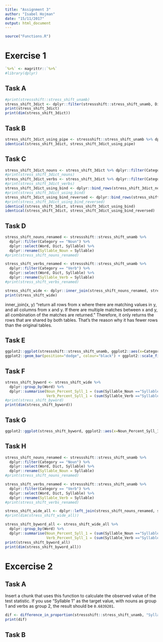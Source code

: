 ```yaml
---
title: "Assignment 3"
author: "Isabel Hojman"
date: "15/11/2017"
output: html_document
---
```


```r
source("Functions.R")
```

# Exercise 1

```r
`%>%` <- magrittr::`%>%`
#library(dplyr)
```

## Task A

```r
#print(stressshift::stress_shift_unamb)
stress_shift_3dict <- dplyr::filter(stressshift::stress_shift_unamb, Dict %in% c("W1802", "J1917", "C1687")) 
print(stress_shift_3dict)
print(dim(stress_shift_3dict))
```


## Task B

```r
stress_shift_3dict_using_pipe <- stressshift::stress_shift_unamb %>% dplyr::filter(Dict %in% c("W1802", "J1917", "C1687"))
identical(stress_shift_3dict, stress_shift_3dict_using_pipe)
```

## Task C

```r
stress_shift_3dict_nouns <- stress_shift_3dict %>% dplyr::filter(Category == "Noun")
#print(stress_shift_3dict_nouns)
stress_shift_3dict_verbs <- stress_shift_3dict %>% dplyr::filter(Category == "Verb")
#print(stress_shift_3dict_verbs)
stress_shift_3dict_using_bind <- dplyr::bind_rows(stress_shift_3dict_nouns, stress_shift_3dict_verbs)
#print(stress_shift_3dict_using_bind)
stress_shift_3dict_using_bind_reversed <- dplyr::bind_rows(stress_shift_3dict_verbs, stress_shift_3dict_nouns)
#print(stress_shift_3dict_using_bind_reversed)
identical(stress_shift_3dict, stress_shift_3dict_using_bind)
identical(stress_shift_3dict, stress_shift_3dict_using_bind_reversed)
```


## Task D

```r
stress_shift_nouns_renamed <- stressshift::stress_shift_unamb %>% 
  dplyr::filter(Category == "Noun") %>%
  dplyr::select(Word, Dict, Syllable) %>%
  dplyr::rename(Syllable_Noun = Syllable)
#print(stress_shift_nouns_renamed)

stress_shift_verbs_renamed <- stressshift::stress_shift_unamb %>% 
  dplyr::filter(Category == "Verb") %>%
  dplyr::select(Word, Dict, Syllable) %>%
  dplyr::rename(Syllable_Verb = Syllable)
#print(stress_shift_verbs_renamed)

stress_shift_wide <- dplyr::inner_join(stress_shift_nouns_renamed, stress_shift_verbs_renamed)
print(stress_shift_wide)
```

inner_join(x, y) "return all rows from x where there are matching values in y, and all columns from x and y. If there are multiple matches between x and y, all combination of the matches are returned." Therefore, it only returns the rows that are shared by both tables. That's the reason why it has fewer rows than the original tables.

## Task E

```r
ggplot2::ggplot(stressshift::stress_shift_unamb, ggplot2::aes(x=Category, fill=Syllable)) +
ggplot2::geom_bar(position="dodge", colour="black") + ggplot2::scale_fill_brewer(palette="Set3")
```

## Task F


```r
stress_shift_byword <- stress_shift_wide %>%
  dplyr::group_by(Word) %>%
  dplyr::summarise(Noun_Percent_Syll_1 = (sum(Syllable_Noun =="Syllable 1"))/n(),
                   Verb_Percent_Syll_1 = (sum(Syllable_Verb =="Syllable 1"))/n())
#print(stress_shift_byword)
print(dim(stress_shift_byword))
```


## Task G

```r
ggplot2::ggplot(stress_shift_byword, ggplot2::aes(x=Noun_Percent_Syll_1, y=Verb_Percent_Syll_1)) + ggplot2::geom_point()
```


## Task H


```r
stress_shift_nouns_renamed <- stressshift::stress_shift_unamb %>% 
  dplyr::filter(Category == "Noun") %>%
  dplyr::select(Word, Dict, Syllable) %>%
  dplyr::rename(Syllable_Noun = Syllable)
#print(stress_shift_nouns_renamed)

stress_shift_verbs_renamed <- stressshift::stress_shift_unamb %>% 
  dplyr::filter(Category == "Verb") %>%
  dplyr::select(Word, Dict, Syllable) %>%
  dplyr::rename(Syllable_Verb = Syllable)
#print(stress_shift_verbs_renamed)

stress_shift_wide_all <- dplyr::left_join(stress_shift_nouns_renamed, stress_shift_verbs_renamed)
#print(dim(stress_shift_wide_all)) 

stress_shift_byword_all <- stress_shift_wide_all %>%
  dplyr::group_by(Word) %>%
  dplyr::summarise(Noun_Percent_Syll_1 = (sum(Syllable_Noun =="Syllable 1"))/n(),
                   Verb_Percent_Syll_1 = (sum(Syllable_Verb =="Syllable 1"))/n())
print(stress_shift_byword_all)
print(dim(stress_shift_byword_all))
```


# Excercise 2

## Task A

Insert a chunk that uses this function to calculate the observed value of the test statistic. If you use "Syllable 1" as the target value, with nouns as group 1 and verbs as group 2, the result should be `0.6839201`.

```r
dif <- difference_in_proportion(stressshift::stress_shift_unamb, "Syllable", "Category", "Noun", "Verb", "Syllable 1")
print(dif)
```


## Task B

























